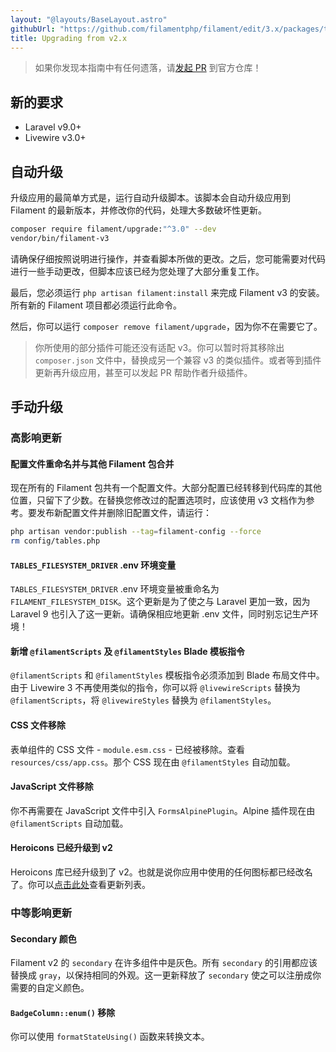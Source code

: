 ```yaml
---
layout: "@layouts/BaseLayout.astro"
githubUrl: "https://github.com/filamentphp/filament/edit/3.x/packages/tables/docs/13-upgrade-guide.md"
title: Upgrading from v2.x
---
```


> 如果你发现本指南中有任何遗落，请[发起 PR](https://github.com/filamentphp/filament/edit/3.x/packages/tables/docs/11-upgrade-guide.md) 到官方仓库！

## 新的要求

- Laravel v9.0+
- Livewire v3.0+

## 自动升级

升级应用的最简单方式是，运行自动升级脚本。该脚本会自动升级应用到 Filament 的最新版本，并修改你的代码，处理大多数破坏性更新。

```bash
composer require filament/upgrade:"^3.0" --dev
vendor/bin/filament-v3
```

请确保仔细按照说明进行操作，并查看脚本所做的更改。之后，您可能需要对代码进行一些手动更改，但脚本应该已经为您处理了大部分重复工作。

最后，您必须运行 `php artisan filament:install` 来完成 Filament v3 的安装。所有新的 Filament 项目都必须运行此命令。

然后，你可以运行 `composer remove filament/upgrade`，因为你不在需要它了。

> 你所使用的部分插件可能还没有适配 v3。你可以暂时将其移除出 `composer.json` 文件中，替换成另一个兼容 v3 的类似插件。或者等到插件更新再升级应用，甚至可以发起 PR 帮助作者升级插件。

## 手动升级

### 高影响更新

#### 配置文件重命名并与其他 Filament 包合并

现在所有的 Filament 包共有一个配置文件。大部分配置已经转移到代码库的其他位置，只留下了少数。在替换您修改过的配置选项时，应该使用 v3 文档作为参考。要发布新配置文件并删除旧配置文件，请运行：

```bash
php artisan vendor:publish --tag=filament-config --force
rm config/tables.php
```

#### `TABLES_FILESYSTEM_DRIVER` .env 环境变量

`TABLES_FILESYSTEM_DRIVER` .env 环境变量被重命名为 `FILAMENT_FILESYSTEM_DISK`。这个更新是为了使之与 Laravel 更加一致，因为 Laravel 9 也引入了这一更新。请确保相应地更新 .env 文件，同时别忘记生产环境！

#### 新增 `@filamentScripts` 及 `@filamentStyles` Blade 模板指令

`@filamentScripts` 和 `@filamentStyles` 模板指令必须添加到 Blade 布局文件中。由于 Livewire 3 不再使用类似的指令，你可以将 `@livewireScripts` 替换为 `@filamentScripts`，将 `@livewireStyles` 替换为 `@filamentStyles`。

#### CSS 文件移除

表单组件的 CSS 文件 - `module.esm.css` - 已经被移除。查看 `resources/css/app.css`。那个 CSS 现在由 `@filamentStyles` 自动加载。

#### JavaScript 文件移除

你不再需要在 JavaScript 文件中引入 `FormsAlpinePlugin`。Alpine 插件现在由 `@filamentScripts` 自动加载。

#### Heroicons 已经升级到 v2

Heroicons 库已经升级到了 v2。也就是说你应用中使用的任何图标都已经改名了。你可以[点击此处](https://github.com/tailwindlabs/heroicons/releases/tag/v2.0.0)查看更新列表。

### 中等影响更新

#### Secondary 颜色

Filament v2 的 `secondary` 在许多组件中是灰色。所有 `secondary` 的引用都应该替换成 `gray`，以保持相同的外观。这一更新释放了 `secondary` 使之可以注册成你需要的自定义颜色。

#### `BadgeColumn::enum()` 移除

你可以使用 `formatStateUsing()` 函数来转换文本。
